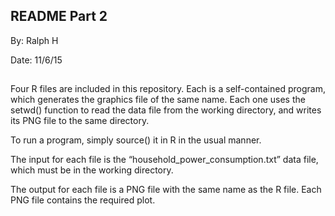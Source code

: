 ## README Part 2

By: Ralph H

Date: 11/6/15

##
Four R files are included in this repository.  Each is a self-contained program, which generates the graphics file of the same name.  Each one uses the setwd() function to read the data file from the working directory, and writes its PNG file to the same directory.

To run a program, simply source() it in R in the usual manner.

The input for each file is the "household_power_consumption.txt" data file, which must be in the working directory.

The output for each file is a PNG file with the same name as the R file.  Each PNG file contains the required plot.
